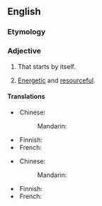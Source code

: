 ==English==

===Etymology===
{{prefix|en|self|starting}}

===Adjective===
{{en-adj|-}}

# {{lb|en|of a machine}} That starts by itself.
# {{lb|en|of a person}} [[energetic|Energetic]] and [[resourceful]].

====Translations====
{{trans-top|that starts by itself}}
* Chinese:
*: Mandarin: {{t-needed|cmn}}
{{trans-mid}}
* Finnish: {{t-needed|fi}}
* French: {{t-needed|fr}}
{{trans-bottom}}

{{trans-top|energetic and resourceful}}
* Chinese:
*: Mandarin: {{t-needed|cmn}}
{{trans-mid}}
* Finnish: {{t-needed|fi}}
* French: {{t-needed|fr}}
{{trans-bottom}}
